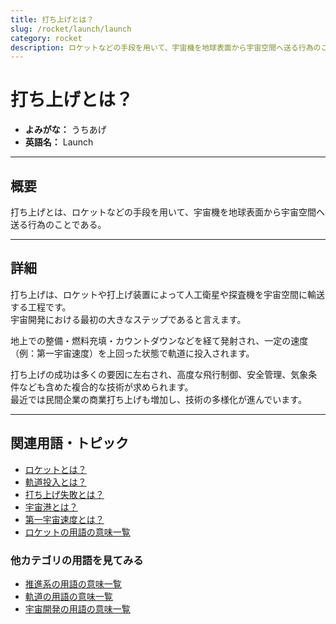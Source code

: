 ```yaml
---
title: 打ち上げとは？
slug: /rocket/launch/launch
category: rocket
description: ロケットなどの手段を用いて、宇宙機を地球表面から宇宙空間へ送る行為のことである打ち上げの意味・定義・内容について解説します。  
---
```



<Head>
  <script type="application/ld+json">
    {`{
      "@context": "https://schema.org",
      "@type": "DefinedTerm",
      "name": "打ち上げ",
      "inDefinedTermSet": "https://www.space-portal.org",
      "termCode": "rocket/launch/launch",
      "description": "ロケットなどの手段を用いて、宇宙機を地球表面から宇宙空間へ送る行為のことである打ち上げの意味・定義・内容について解説します。  ",
      "url": "https://www.space-portal.org/docs/rocket/launch/launch"
    }`}
  </script>
</Head>

# 打ち上げとは？

- **よみがな：** うちあげ  
- **英語名：** Launch  

---

## 概要

打ち上げとは、ロケットなどの手段を用いて、宇宙機を地球表面から宇宙空間へ送る行為のことである。  

---

## 詳細

打ち上げは、ロケットや打上げ装置によって人工衛星や探査機を宇宙空間に輸送する工程です。  
宇宙開発における最初の大きなステップであると言えます。  

地上での整備・燃料充填・カウントダウンなどを経て発射され、一定の速度（例：第一宇宙速度）を上回った状態で軌道に投入されます。  

打ち上げの成功は多くの要因に左右され、高度な飛行制御、安全管理、気象条件なども含めた複合的な技術が求められます。  
最近では民間企業の商業打ち上げも増加し、技術の多様化が進んでいます。  

---

## 関連用語・トピック

- [ロケットとは？](/docs/rocket/rocket)
- [軌道投入とは？](/docs/orbit/operation/orbital-insertion)
- [打ち上げ失敗とは？](/docs/rocket/launch/launch-failure)
- [宇宙港とは？](/docs/rocket/type/spaceport)
- [第一宇宙速度とは？](/docs/orbit/mechanics/first-cosmic-velocity)
- [ロケットの用語の意味一覧](/docs/category/rocket)

### 他カテゴリの用語を見てみる
- [推進系の用語の意味一覧](/docs/category/propulsion)
- [軌道の用語の意味一覧](/docs/category/orbit)
- [宇宙開発の用語の意味一覧](/docs/category/glossary)
